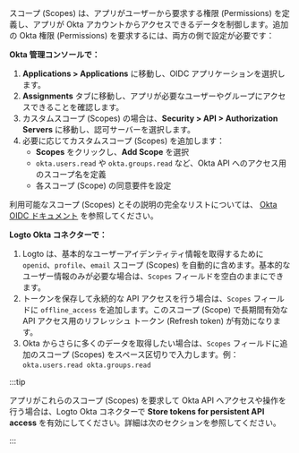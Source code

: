 スコープ (Scopes) は、アプリがユーザーから要求する権限 (Permissions) を定義し、アプリが Okta アカウントからアクセスできるデータを制御します。追加の Okta 権限 (Permissions) を要求するには、両方の側で設定が必要です：

**Okta 管理コンソールで：**

1. **Applications > Applications** に移動し、OIDC アプリケーションを選択します。
2. **Assignments** タブに移動し、アプリが必要なユーザーやグループにアクセスできることを確認します。
3. カスタムスコープ (Scopes) の場合は、**Security > API > Authorization Servers** に移動し、認可サーバーを選択します。
4. 必要に応じてカスタムスコープ (Scopes) を追加します：
   - **Scopes** をクリックし、**Add Scope** を選択
   - `okta.users.read` や `okta.groups.read` など、Okta API へのアクセス用のスコープ名を定義
   - 各スコープ (Scope) の同意要件を設定

利用可能なスコープ (Scopes) とその説明の完全なリストについては、 [Okta OIDC ドキュメント](https://developer.okta.com/docs/api/openapi/okta-oauth/guides/overview/#scopes) を参照してください。

**Logto Okta コネクターで：**

1. Logto は、基本的なユーザーアイデンティティ情報を取得するために `openid`、`profile`、`email` スコープ (Scopes) を自動的に含めます。基本的なユーザー情報のみが必要な場合は、`Scopes` フィールドを空白のままにできます。
2. トークンを保存して永続的な API アクセスを行う場合は、`Scopes` フィールドに `offline_access` を追加します。このスコープ (Scope) で長期間有効な API アクセス用のリフレッシュ トークン (Refresh token) が有効になります。
3. Okta からさらに多くのデータを取得したい場合は、`Scopes` フィールドに追加のスコープ (Scopes) をスペース区切りで入力します。例：`okta.users.read okta.groups.read`

:::tip

アプリがこれらのスコープ (Scopes) を要求して Okta API へアクセスや操作を行う場合は、Logto Okta コネクターで **Store tokens for persistent API access** を有効にしてください。詳細は次のセクションを参照してください。

:::
